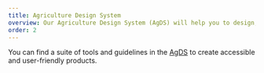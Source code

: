 ```yaml
---
title: Agriculture Design System
overview: Our Agriculture Design System (AgDS) will help you to design, test and build for the Export Service.
order: 2
---
```


You can find a suite of tools and guidelines in the [AgDS](<(https://design-system.agriculture.gov.au/)>) to create accessible and user-friendly products.

